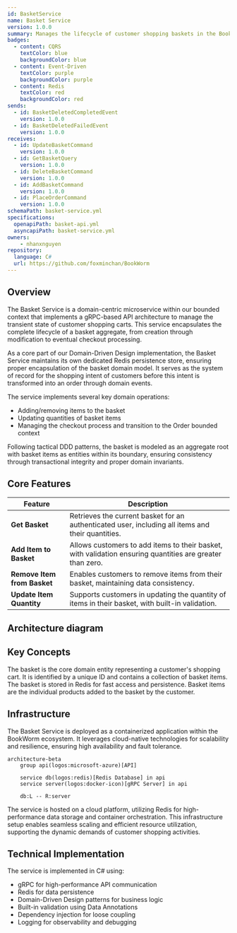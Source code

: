 ```yaml
---
id: BasketService
name: Basket Service
version: 1.0.0
summary: Manages the lifecycle of customer shopping baskets in the BookWorm e-commerce system
badges:
  - content: CQRS
    textColor: blue
    backgroundColor: blue
  - content: Event-Driven
    textColor: purple
    backgroundColor: purple
  - content: Redis
    textColor: red
    backgroundColor: red
sends:
  - id: BasketDeletedCompletedEvent
    version: 1.0.0
  - id: BasketDeletedFailedEvent
    version: 1.0.0
receives:
  - id: UpdateBasketCommand
    version: 1.0.0
  - id: GetBasketQuery
    version: 1.0.0
  - id: DeleteBasketCommand
    version: 1.0.0
  - id: AddBasketCommand
    version: 1.0.0
  - id: PlaceOrderCommand
    version: 1.0.0
schemaPath: basket-service.yml
specifications:
  openapiPath: basket-api.yml
  asyncapiPath: basket-service.yml
owners:
    - nhanxnguyen
repository:
  language: C#
  url: https://github.com/foxminchan/BookWorm
---
```


<Tiles >
    <Tile icon="DocumentIcon" href={`/docs/services/${frontmatter.id}/${frontmatter.version}/changelog`}  title="View the changelog" description="Want to know the history of this service? View the change logs" />
    <Tile icon="UserGroupIcon" href="/docs/users/nhanxnguyen" title="Contact the author" description="Any questions? Feel free to contact the owners" />
    <Tile icon="BoltIcon" href={`/visualiser/services/${frontmatter.id}/${frontmatter.version}`} title={`Sends ${frontmatter.sends.length} messages`} description="This service sends messages to downstream consumers" />
    <Tile icon="BoltIcon"  href={`/visualiser/services/${frontmatter.id}/${frontmatter.version}`} title={`Receives ${frontmatter.receives.length} messages`} description="This service receives messages from other services" />
</Tiles>

## Overview

The Basket Service is a domain-centric microservice within our bounded context that implements a gRPC-based API architecture to manage the transient state of customer shopping carts. This service encapsulates the complete lifecycle of a basket aggregate, from creation through modification to eventual checkout processing.

As a core part of our Domain-Driven Design implementation, the Basket Service maintains its own dedicated Redis persistence store, ensuring proper encapsulation of the basket domain model. It serves as the system of record for the shopping intent of customers before this intent is transformed into an order through domain events.

The service implements several key domain operations:

- Adding/removing items to the basket
- Updating quantities of basket items
- Managing the checkout process and transition to the Order bounded context

Following tactical DDD patterns, the basket is modeled as an aggregate root with basket items as entities within its boundary, ensuring consistency through transactional integrity and proper domain invariants.

## Core Features

| Feature                     | Description                                                                                                           |
| --------------------------- | --------------------------------------------------------------------------------------------------------------------- |
| **Get Basket**             | Retrieves the current basket for an authenticated user, including all items and their quantities.                     |
| **Add Item to Basket**      | Allows customers to add items to their basket, with validation ensuring quantities are greater than zero.              |
| **Remove Item from Basket** | Enables customers to remove items from their basket, maintaining data consistency.                                    |
| **Update Item Quantity**    | Supports customers in updating the quantity of items in their basket, with built-in validation.                       |

## Architecture diagram

<NodeGraph />

<MessageTable format="all" limit={4} />

## Key Concepts

<AccordionGroup>
  <Accordion title="Basket">
    The basket is the core domain entity representing a customer's shopping cart. It is identified by a unique ID and contains a collection of basket items. The basket is stored in Redis for fast access and persistence.
  </Accordion>
  <Accordion title="Basket Item">
    Basket items are the individual products added to the basket by the customer.
  </Accordion>
</AccordionGroup>

## Infrastructure

The Basket Service is deployed as a containerized application within the BookWorm ecosystem. It leverages cloud-native technologies for scalability and resilience, ensuring high availability and fault tolerance.

```mermaid
architecture-beta
    group api(logos:microsoft-azure)[API]

    service db(logos:redis)[Redis Database] in api
    service server(logos:docker-icon)[gRPC Server] in api

    db:L -- R:server
```

The service is hosted on a cloud platform, utilizing Redis for high-performance data storage and container orchestration. This infrastructure setup enables seamless scaling and efficient resource utilization, supporting the dynamic demands of customer shopping activities.

## Technical Implementation

The service is implemented in C# using:
- gRPC for high-performance API communication
- Redis for data persistence
- Domain-Driven Design patterns for business logic
- Built-in validation using Data Annotations
- Dependency injection for loose coupling
- Logging for observability and debugging
